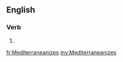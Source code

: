 ==English==

===Verb===
{{head|en|verb form}}

# {{en-third-person singular of|Mediterraneanize}}

[[fr:Mediterraneanizes]]
[[my:Mediterraneanizes]]